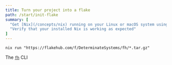```yaml
---
title: Turn your project into a flake
path: /start/init-flake
summary: [
  "Get [Nix](/concepts/nix) running on your Linux or macOS system using [nix-installer](/concepts/nix-installer)",
  "Verify that your installed Nix is working as expected"
]
---
```


```shell
nix run "https://flakehub.com/f/DeterminateSystems/fh/*.tar.gz"
```

The [`fh`][fh] CLI

[fh]: https://github.com/DeterminateSystems/fh
[fh-init]: https://github.com/determinateSystems/fh#initialize-a-new-flakenix-from-scratch
[flakehub]: /concepts/flakehub
